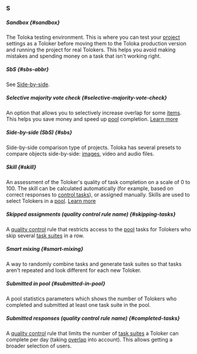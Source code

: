 ### S

##### Sandbox {#sandbox}

The Toloka testing environment. This is where you can test your [project](#project) settings as a Toloker before moving them to the Toloka production version and running the project for real Tolokers. This helps you avoid making mistakes and spending money on a task that isn't working right.

##### SbS {#sbs-abbr}

See [Side-by-side](#sbs).

##### Selective majority vote check {#selective-majority-vote-check}

An option that allows you to selectively increase overlap for some [items](#item). This helps you save money and speed up [pool](#pool) completion. [Learn more](/docs/guide/selective-mvote)

##### Side-by-side (SbS) {#sbs}

Side-by-side comparison type of projects. Toloka has several presets to compare objects side-by-side: [images](/docs/tutorials/side-by-side), video and audio files.

##### Skill {#skill}

An assessment of the Toloker's quality of task completion on a scale of 0 to 100. The skill can be calculated automatically (for example, based on correct responses to [control tasks](#control-task)), or assigned manually. Skills are used to select Tolokers in a [pool](#pool). [Learn more](/docs/guide/nav)

##### Skipped assignments (quality control rule name) {#skipping-tasks}

A [quality control](#quality-control) rule that restricts access to the [pool](#pool) tasks for Tolokers who skip several [task suites](#task-suite) in a row.

##### Smart mixing {#smart-mixing}

A way to randomly combine tasks and generate task suites so that tasks aren't repeated and look different for each new Toloker.

##### Submitted in pool {#submitted-in-pool}

A pool statistics parameters which shows the number of Tolokers who completed and submitted at least one task suite in the pool.

##### Submitted responses (quality control rule name) {#completed-tasks}

A [quality control](#quality-control) rule that limits the number of [task suites](#task-suite) a Toloker can complete per day (taking [overlap](#overlap) into account). This allows getting a broader selection of users.
